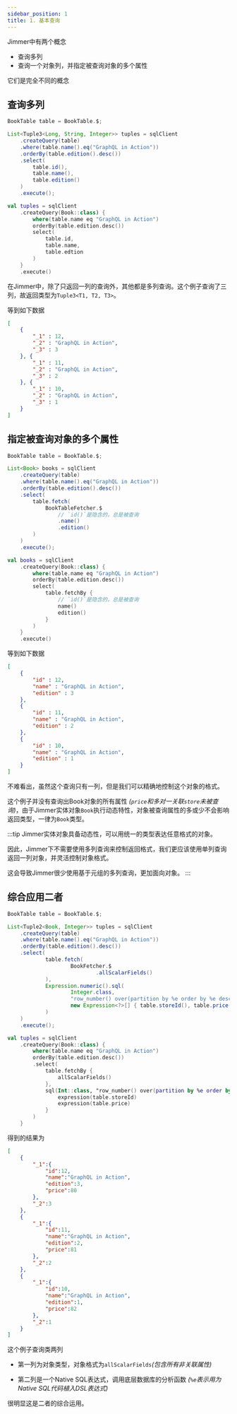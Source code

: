 ```yaml
---
sidebar_position: 1
title: 1. 基本查询
---
```



Jimmer中有两个概念

-   查询多列
-   查询一个对象列，并指定被查询对象的多个属性

它们是完全不同的概念

## 查询多列

<Tabs groupId="language">
<TabItem value="java" label="Java">

```java
BookTable table = BookTable.$;

List<Tuple3<Long, String, Integer>> tuples = sqlClient
    .createQuery(table)
    .where(table.name().eq("GraphQL in Action"))
    .orderBy(table.edition().desc())
    .select(
        table.id(),
        table.name(),
        table.edition()
    )
    .execute();
```

</TabItem>
<TabItem value="kotlin" label="Kotlin">

```kotlin
val tuples = sqlClient
    .createQuery(Book::class) {
        where(table.name eq "GraphQL in Action")
        orderBy(table.edition.desc())
        select(
            table.id,
            table.name,
            table.edtion
        )
    }
    .execute()
```

</TabItem>
</Tabs>

在Jimmer中，除了只返回一列的查询外，其他都是多列查询。这个例子查询了三列，故返回类型为`Tuple3<T1, T2, T3>`。

等到如下数据

```json
[
    {
        "_1" : 12,
        "_2" : "GraphQL in Action",
        "_3" : 3
    }, {
        "_1" : 11,
        "_2" : "GraphQL in Action",
        "_3" : 2
    }, {
        "_1" : 10,
        "_2" : "GraphQL in Action",
        "_3" : 1
    }
]
```

## 指定被查询对象的多个属性

<Tabs groupId="language">
<TabItem value="java" label="Java">

```java
BookTable table = BookTable.$;

List<Book> books = sqlClient
    .createQuery(table)
    .where(table.name().eq("GraphQL in Action"))
    .orderBy(table.edition().desc())
    .select(
        table.fetch(
            BookTableFetcher.$
                // `id()`是隐含的，总是被查询
                .name()
                .edition()
        )
    )
    .execute();
```

</TabItem>
<TabItem value="kotlin" label="Kotlin">

```kotlin
val books = sqlClient
    .createQuery(Book::class) {
        where(table.name eq "GraphQL in Action")
        orderBy(table.edition.desc())
        select(
            table.fetchBy {
                // `id()`是隐含的，总是被查询
                name()
                edition()
            }
        )
    }
    .execute()
```

</TabItem>
</Tabs>

等到如下数据

```json
[
    {
        "id" : 12,
        "name" : "GraphQL in Action",
        "edition" : 3
    }, 
    {
        "id" : 11,
        "name" : "GraphQL in Action",
        "edition" : 2
    }, 
    {
        "id" : 10,
        "name" : "GraphQL in Action",
        "edition" : 1
    } 
]
```

不难看出，虽然这个查询只有一列，但是我们可以精确地控制这个对象的格式。

这个例子并没有查询出Book对象的所有属性 *(`price`和多对一关联`store`未被查询)*，由于Jimmer实体对象`Book`执行动态特性，对象被查询属性的多或少不会影响返回类型，一律为`Book`类型。

:::tip
Jimmer实体对象具备动态性，可以用统一的类型表达任意格式的对象。

因此，Jimmer下不需要使用多列查询来控制返回格式，我们更应该使用单列查询返回一列对象，并灵活控制对象格式。

这会导致Jimmer很少使用基于元组的多列查询，更加面向对象。
:::

## 综合应用二者

<Tabs groupId="language">
<TabItem value="java" label="Java">

```java
BookTable table = BookTable.$;

List<Tuple2<Book, Integer>> tuples = sqlClient
    .createQuery(table)
    .where(table.name().eq("GraphQL in Action"))
    .orderBy(table.edition().desc())
    .select(
            table.fetch(
                    BookFetcher.$
                            .allScalarFields()
            ),
            Expression.numeric().sql(
                    Integer.class,
                    "row_number() over(partition by %e order by %e desc)",
                    new Expression<?>[] { table.storeId(), table.price() }
            )
    )
    .execute();
```

</TabItem>
<TabItem value="kotlin" label="Kotlin">

```kotlin
val tuples = sqlClient
    .createQuery(Book::class) {
        where(table.name eq "GraphQL in Action")
        orderBy(table.edition.desc())
        .select(
            table.fetchBy {
                allScalarFields()
            },
            sql(Int::class, "row_number() over(partition by %e order by %e desc)") {
                expression(table.storeId)
                expression(table.price)
            }
        )
    }
```

</TabItem>
</Tabs>

得到的结果为

```json
[
    {
        "_1":{
            "id":12,
            "name":"GraphQL in Action",
            "edition":3,
            "price":80
        },
        "_2":3
    },
    {
        "_1":{
            "id":11,
            "name":"GraphQL in Action",
            "edition":2,
            "price":81
        },
        "_2":2
    },
    {
        "_1":{
            "id":10,
            "name":"GraphQL in Action",
            "edition":1,
            "price":82
        },
        "_2":1
    }
]
```

这个例子查询类两列

-   第一列为对象类型，对象格式为`allScalarFields`*(包含所有非关联属性)*

-   第二列是一个Native SQL表达式，调用底层数据库的分析函数 *(`%e`表示用为Native SQL代码植入DSL表达式)*

很明显这是二者的综合运用。